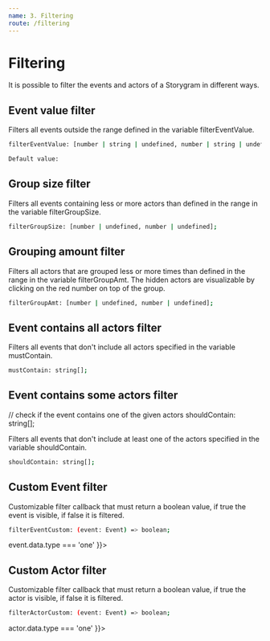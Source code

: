 ```yaml
---
name: 3. Filtering
route: /filtering
---
```


# Filtering

It is possible to filter the events and actors of a Storygram in different ways.

## Event value filter
Filters all events outside the range defined in the variable filterEventValue.
```sh
filterEventValue: [number | string | undefined, number | string | undefined];
```

```sh
Default value: 
```

<Playground>
  <StorygramGUI data={[
    {event: 0, actors: ['a', 'b', 'c']},
    {event: 1, actors: ['d', 'b', 'e']},
    {event: 2, actors: ['d', 'a']}
  ]}
  config={ {
    dataFormat: 'array',
    eventField: 'event',
    actorArrayField: 'actors',
    filterEventValue: [1, undefined]
  }}></StorygramGUI>
</Playground>

## Group size filter
Filters all events containing less or more actors than defined in the range in the variable filterGroupSize.
```sh
filterGroupSize: [number | undefined, number | undefined];
```

<Playground>
  <StorygramGUI data={[
    {event: 0, actors: ['a', 'b', 'c']},
    {event: 1, actors: ['d', 'b', 'e']},
    {event: 2, actors: ['d', 'a']}
  ]}
  config={ {
    dataFormat: 'array',
    eventField: 'event',
    actorArrayField: 'actors',
    filterGroupSize: [3, undefined]
  }}></StorygramGUI>
</Playground>

## Grouping amount filter
Filters all actors that are grouped less or more times than defined in the range in the variable filterGroupAmt. The hidden actors are visualizable by clicking on the red number on top of the group.
```sh
filterGroupAmt: [number | undefined, number | undefined];
```

<Playground>
  <StorygramGUI data={[
    {event: 0, actors: ['a', 'b', 'c']},
    {event: 1, actors: ['d', 'b', 'e']},
    {event: 2, actors: ['d', 'a']}
  ]}
  config={ {
    dataFormat: 'array',
    eventField: 'event',
    actorArrayField: 'actors',
    filterGroupAmt: [2, undefined]
  }}></StorygramGUI>
</Playground>

## Event contains all actors filter
Filters all events that don't include all actors specified in the variable mustContain.
```sh
mustContain: string[];
``` 

<Playground>
  <StorygramGUI data={[
    {event: 0, actors: ['a', 'b', 'c']},
    {event: 1, actors: ['d', 'b', 'e']},
    {event: 2, actors: ['d', 'a']}
  ]}
  config={ {
    dataFormat: 'array',
    eventField: 'event',
    actorArrayField: 'actors',
    mustContain: ['a', 'b']
  }}></StorygramGUI>
</Playground>

## Event contains some actors filter
// check if the event contains one of the given actors
shouldContain: string[];

Filters all events that don't include at least one of the actors specified in the variable shouldContain.
```sh
shouldContain: string[];
``` 

<Playground>
  <StorygramGUI data={[
    {event: 0, actors: ['a', 'b', 'c']},
    {event: 1, actors: ['d', 'b', 'e']},
    {event: 2, actors: ['d', 'a']}
  ]}
  config={ {
    dataFormat: 'array',
    eventField: 'event',
    actorArrayField: 'actors',
    shouldContain: ['c', 'e']
  }}></StorygramGUI>
</Playground>

## Custom Event filter
Customizable filter callback that must return a boolean value, if true the event is visible, if false it is filtered.
```sh
filterEventCustom: (event: Event) => boolean;
``` 

<Playground>
  <StorygramGUI data={[
    {event: 0, actors: ['a', 'b', 'c'], type:'one'},
    {event: 1, actors: ['d', 'b', 'e'], type:'two'},
    {event: 2, actors: ['d', 'a'], type:'one'}
  ]}
  config={ {
    dataFormat: 'array',
    eventField: 'event',
    actorArrayField: 'actors',
    filterEventCustom: (event) => event.data.type === 'one'
  }}></StorygramGUI>
</Playground>

## Custom Actor filter
Customizable filter callback that must return a boolean value, if true the actor is visible, if false it is filtered.
```sh
filterActorCustom: (event: Event) => boolean;
``` 

<Playground>
  <StorygramGUI data={[
    {actor: 'a', start: 0, end: 2, type:'one'},
    {actor: 'b', start: 1, end: 2, type:'one'},
    {actor: 'c', start: 0, end: 3, type:'two'},
  ]}
  config={ {
    dataFormat: 'ranges',
    actorField: 'actor',
    startField: 'start',
    endField: 'end',
    filterActorCustom: (actor) => actor.data.type === 'one'
  }}></StorygramGUI>
</Playground>
